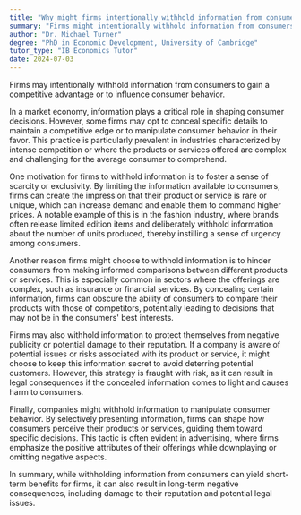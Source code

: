 ```yaml
---
title: "Why might firms intentionally withhold information from consumers?"
summary: "Firms might intentionally withhold information from consumers to gain a competitive advantage or to manipulate consumer behaviour."
author: "Dr. Michael Turner"
degree: "PhD in Economic Development, University of Cambridge"
tutor_type: "IB Economics Tutor"
date: 2024-07-03
---
```


Firms may intentionally withhold information from consumers to gain a competitive advantage or to influence consumer behavior.

In a market economy, information plays a critical role in shaping consumer decisions. However, some firms may opt to conceal specific details to maintain a competitive edge or to manipulate consumer behavior in their favor. This practice is particularly prevalent in industries characterized by intense competition or where the products or services offered are complex and challenging for the average consumer to comprehend.

One motivation for firms to withhold information is to foster a sense of scarcity or exclusivity. By limiting the information available to consumers, firms can create the impression that their product or service is rare or unique, which can increase demand and enable them to command higher prices. A notable example of this is in the fashion industry, where brands often release limited edition items and deliberately withhold information about the number of units produced, thereby instilling a sense of urgency among consumers.

Another reason firms might choose to withhold information is to hinder consumers from making informed comparisons between different products or services. This is especially common in sectors where the offerings are complex, such as insurance or financial services. By concealing certain information, firms can obscure the ability of consumers to compare their products with those of competitors, potentially leading to decisions that may not be in the consumers' best interests.

Firms may also withhold information to protect themselves from negative publicity or potential damage to their reputation. If a company is aware of potential issues or risks associated with its product or service, it might choose to keep this information secret to avoid deterring potential customers. However, this strategy is fraught with risk, as it can result in legal consequences if the concealed information comes to light and causes harm to consumers.

Finally, companies might withhold information to manipulate consumer behavior. By selectively presenting information, firms can shape how consumers perceive their products or services, guiding them toward specific decisions. This tactic is often evident in advertising, where firms emphasize the positive attributes of their offerings while downplaying or omitting negative aspects.

In summary, while withholding information from consumers can yield short-term benefits for firms, it can also result in long-term negative consequences, including damage to their reputation and potential legal issues.
    